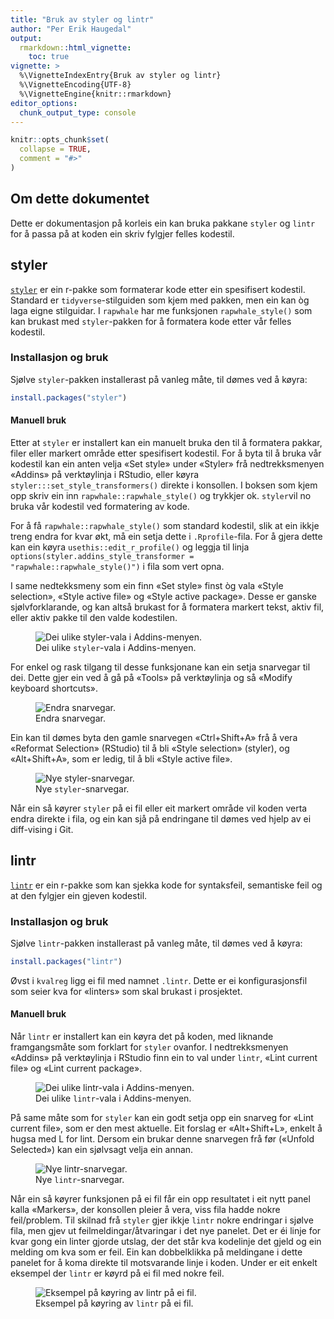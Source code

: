 ```yaml
---
title: "Bruk av styler og lintr"
author: "Per Erik Haugedal"
output:
  rmarkdown::html_vignette:
    toc: true
vignette: >
  %\VignetteIndexEntry{Bruk av styler og lintr}
  %\VignetteEncoding{UTF-8}
  %\VignetteEngine{knitr::rmarkdown}
editor_options:
  chunk_output_type: console
---
```


```r
knitr::opts_chunk$set(
  collapse = TRUE,
  comment = "#>"
)
```

## Om dette dokumentet

Dette er dokumentasjon på korleis ein kan bruka pakkane `styler` og `lintr`
for å passa på at koden ein skriv fylgjer felles kodestil.


## styler

[`styler`](https://github.com/r-lib/styler) er ein r-pakke som formaterar kode
etter ein spesifisert kodestil.
Standard er `tidyverse`-stilguiden som kjem med pakken,
men ein kan òg laga eigne stilguidar.
I `rapwhale` har me funksjonen `rapwhale_style()` som kan brukast med
`styler`-pakken for å formatera kode etter vår felles kodestil.

### Installasjon og bruk

Sjølve `styler`-pakken installerast på vanleg måte,
til dømes ved å køyra:

```r
install.packages("styler")
```

#### Manuell bruk

Etter at `styler` er installert kan ein manuelt bruka den til å formatera
pakkar, filer eller markert område etter spesifisert kodestil.
For å byta til å bruka vår kodestil kan ein anten velja «Set style»
under «Styler» frå nedtrekksmenyen «Addins» på verktøylinja i RStudio,
eller køyra `styler:::set_style_transformers()` direkte i konsollen.
I boksen som kjem opp skriv ein inn `rapwhale::rapwhale_style()`
og trykkjer ok.
`styler`vil no bruka vår kodestil ved formatering av kode.

For å få `rapwhale::rapwhale_style()` som standard kodestil,
slik at ein ikkje treng endra for kvar økt,
må ein setja dette i `.Rprofile`-fila.
For å gjera dette kan ein køyra `usethis::edit_r_profile()`
og leggja til linja
`options(styler.addins_style_transformer = "rapwhale::rapwhale_style()")`
i fila som vert opna.

I same nedtekksmeny som ein finn «Set style» finst òg vala «Style selection»,
«Style active file» og «Style active package».
Desse er ganske sjølvforklarande,
og kan altså brukast for å formatera markert tekst,
aktiv fil, eller aktiv pakke til den valde kodestilen.

![Dei ulike `styler`-vala i Addins-menyen.](../man/figures/styler-meny.png)

For enkel og rask tilgang til desse funksjonane kan ein setja snarvegar
til dei.
Dette gjer ein ved å gå på «Tools» på verktøylinja og så
«Modify keyboard shortcuts».

![Endra snarvegar.](../man/figures/snarvegar-meny.png)

Ein kan til dømes byta den gamle snarvegen «Ctrl+Shift+A» frå å vera
«Reformat Selection» (RStudio) til å bli «Style selection» (styler),
og «Alt+Shift+A», som er ledig, til å bli «Style active file».

![Nye `styler`-snarvegar.](../man/figures/styler-nye-snarvegar.png)

Når ein så køyrer `styler` på ei fil eller eit markert område vil koden
verta endra direkte i fila,
og ein kan sjå på endringane til dømes ved hjelp av ei diff-vising i Git.

## lintr

[`lintr`](https://github.com/r-lib/lintr) er ein r-pakke som kan sjekka kode
for syntaksfeil, semantiske feil og at den fylgjer ein gjeven kodestil.

### Installasjon og bruk

Sjølve `lintr`-pakken installerast på vanleg måte,
til dømes ved å køyra:

```r
install.packages("lintr")
```

Øvst i `kvalreg` ligg ei fil med namnet `.lintr`.
Dette er ei konfigurasjonsfil som seier kva for «linters» som skal brukast
i prosjektet.

#### Manuell bruk

Når `lintr` er installert kan ein køyra det på koden,
med liknande framgangsmåte som forklart for `styler` ovanfor.
I nedtrekksmenyen «Addins» på verktøylinja i RStudio finn ein to val under
`lintr`, «Lint current file» og «Lint current package».

![Dei ulike `lintr`-vala i Addins-menyen.](../man/figures/lintr-meny.png)

På same måte som for `styler` kan ein godt setja opp ein snarveg for
«Lint current file», som er den mest aktuelle.
Eit forslag er «Alt+Shift+L», enkelt å hugsa med L for lint.
Dersom ein brukar denne snarvegen frå før («Unfold Selected»)
kan ein sjølvsagt velja ein annan.

![Nye `lintr`-snarvegar.](../man/figures/lintr-nye-snarvegar.png)

Når ein så køyrer funksjonen på ei fil får ein opp resultatet i eit nytt panel
kalla «Markers», der konsollen pleier å vera,
viss fila hadde nokre feil/problem.
Til skilnad frå `styler` gjer ikkje `lintr` nokre endringar i sjølve fila,
men gjev ut feilmeldingar/åtvaringar i det nye panelet.
Det er éi linje for kvar gong ein linter gjorde utslag,
der det står kva kodelinje det gjeld og ein melding om kva som er feil.
Ein kan dobbelklikka på meldingane i dette panelet for å koma direkte til
motsvarande linje i koden.
Under er eit enkelt eksempel der `lintr` er køyrd på ei fil med nokre feil.

![Eksempel på køyring av `lintr` på ei fil.](../man/figures/lintr-eksempel.png)
